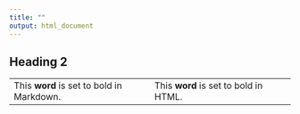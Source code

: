 ```yaml
---
title: ""
output: html_document
---
```


## Heading 2

<table>
  <col width = 50%>
  <col width = 50%>
  <tr>
    <td>
    This **word** is set to bold in Markdown. 
    </td>
    <td>
    This <b>word</b> is set to bold in HTML.
    </td>
  </tr>
</table>